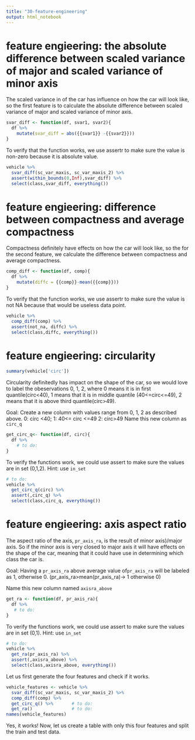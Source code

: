 ```yaml
---
title: "30-feature-engineering"
output: html_notebook
---
```


# feature engieering: the absolute difference between scaled variance of major and scaled variance of minor axis 

The scaled variance in of the car has influence on how the car will look like, so the first feature is to calculate the absolute difference between scaled variance of major and scaled variance of minor axis.

```r
svar_diff <- function(df, svar1, svar2){
  df %>% 
    mutate(svar_diff = abs({{svar1}} -{{svar2}}))
}
```


To verify that the function works, we use assertr to make sure the value is non-zero because it is absolute value.

```r
vehicle %>% 
  svar_diff(sc_var_maxis, sc_var_maxis_2) %>% 
  assert(within_bounds(0,Inf),svar_diff) %>% 
  select(class,svar_diff, everything())
```


# feature engieering: difference between compactness and average compactness

Compactness definitely have effects on how the car will look like, so the for the second feature, we calculate the difference between compactness and average compactness.


```r
comp_diff <- function(df, comp){
  df %>% 
    mutate(diffc = {{comp}}-mean({{comp}}))
}
```

To verify that the function works, we use assertr to make sure the value is not NA because that would be useless data point. 


```r
vehicle %>% 
  comp_diff(comp) %>% 
  assert(not_na, diffc) %>% 
  select(class,diffc, everything())
```




# feature engieering: circularity 
```r
summary(vehicle['circ'])
```

Circularity definitedly has impact on the shape of the car, so we would love to label the obeservations 0, 1, 2, where 0 means it is in first quantile(circ<40), 1 means that it is in middle quantile (40<=circ<=49), 2 means that it is above third quantile(circ>49).


Goal: Create a new column with values range from 0, 1, 2 as described above.
      0: circ <40; 1: 40<= circ <=49 2: circ>49
      Name this new column as `circ_q`

```r
get_circ_q<- function(df, circ){
  df %>% 
    # to do: 
}
```


To verify the functions work, we could use assert to make sure the values are in set (0,1,2). Hint: use `in_set`

```r
# to do:
vehicle %>% 
  get_circ_q(circ) %>% 
  assert(,circ_q) %>% 
  select(class,circ_q, everything())
```



# feature engieering: axis aspect ratio

The aspect ratio of the axis, `pr_axis_ra`, is the result of minor axis)/major axis. So if the minor axis is very closed to major axis it will have effects on the shape of the car, meaning that it could have use in determining which class the car is.

Goal:
Having a `pr_axis_ra` above average value of`pr_axis_ra` will be labeled as 1, otherwise 0. 
(pr_axis_ra>mean(pr_axis_ra)-> 1 otherwise 0)

Name this new column named `axisra_above`

```r
get_ra <- function(df, pr_axis_ra){
  df %>% 
   # to do:
}
```


To verify the functions work, we could use assert to make sure the values are in set (0,1). 
Hint: use `in_set`

```r
# to do:
vehicle %>% 
  get_ra(pr_axis_ra) %>% 
  assert(,axisra_above) %>% 
  select(class,axisra_above, everything())
```



Let us first generate the four features and check if it works.
```r
vehicle_features <- vehicle %>% 
  svar_diff(sc_var_maxis, sc_var_maxis_2) %>% 
  comp_diff(comp) %>% 
  get_circ_q() %>%       # to do:
  get_ra()               # to do:
names(vehicle_features)
```

Yes, it works! Now, let us create a table with only this four features and split the train and test data. 